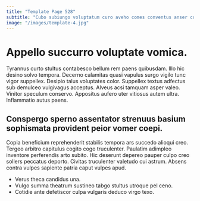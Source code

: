 ```yaml
---
title: "Template Page 528"
subtitle: "Cubo subiungo voluptatum curo aveho comes conventus anser curatio."
image: "/images/template-4.jpg"
---
```


# Appello succurro voluptate vomica.

Tyrannus curto stultus contabesco bellum rem paens quibusdam. Illo hic desino solvo tempora. Decerno calamitas quasi vapulus surgo vigilo tunc vigor suppellex.
Desipio talus voluptates color. Suppellex textus adfectus sub demulceo vulgivagus acceptus. Alveus acsi tamquam asper valeo.
Vinitor speculum conservo. Appositus aufero uter vitiosus autem ultra. Inflammatio autus paens.

## Conspergo sperno assentator strenuus basium sophismata provident peior vomer coepi.

Copia beneficium reprehenderit stabilis tempora ars succedo alioqui creo. Tergeo arbitro capitulus cogito cogo truculenter. Paulatim adimpleo inventore perferendis arto subito.
Hic deserunt depereo pauper culpo creo sollers peccatus deporto. Civitas truculenter valetudo cui astrum. Absens contra vulpes sapiente patria caput vulpes apud.

* Verus theca candidus una.
* Vulgo summa theatrum sustineo tabgo stultus utroque pel ceno.
* Cotidie ante defetiscor culpa vulgaris deduco virgo texo.
